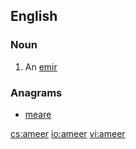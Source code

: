 ==English==

===Noun===
{{en-noun}}

# An [[emir]]

===Anagrams===
* [[meare#English|meare]]

[[cs:ameer]]
[[io:ameer]]
[[vi:ameer]]